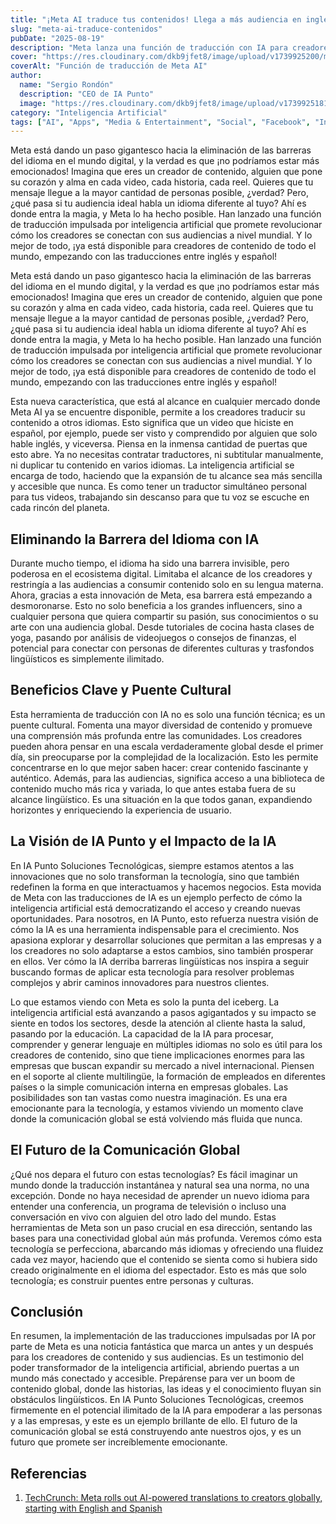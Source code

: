 ```yaml
---
title: "¡Meta AI traduce tus contenidos! Llega a más audiencia en inglés y español."
slug: "meta-ai-traduce-contenidos"
pubDate: "2025-08-19"
description: "Meta lanza una función de traducción con IA para creadores de contenido, permitiendo la traducción de videos entre inglés y español y eliminando barreras de idioma para una audiencia global."
cover: "https://res.cloudinary.com/dkb9jfet8/image/upload/v1739925200/meta_ai_translation_feature.png"
coverAlt: "Función de traducción de Meta AI"
author:
  name: "Sergio Rondón"
  description: "CEO de IA Punto"
  image: "https://res.cloudinary.com/dkb9jfet8/image/upload/v1739925181/sergio_gdcaeh.png"
category: "Inteligencia Artificial"
tags: ["AI", "Apps", "Media & Entertainment", "Social", "Facebook", "Instagram", "Meta", "reels", "social media"]
---
```


Meta está dando un paso gigantesco hacia la eliminación de las barreras del idioma en el mundo digital, y la verdad es que ¡no podríamos estar más emocionados! Imagina que eres un creador de contenido, alguien que pone su corazón y alma en cada video, cada historia, cada reel. Quieres que tu mensaje llegue a la mayor cantidad de personas posible, ¿verdad? Pero, ¿qué pasa si tu audiencia ideal habla un idioma diferente al tuyo? Ahí es donde entra la magia, y Meta lo ha hecho posible. Han lanzado una función de traducción impulsada por inteligencia artificial que promete revolucionar cómo los creadores se conectan con sus audiencias a nivel mundial. Y lo mejor de todo, ¡ya está disponible para creadores de contenido de todo el mundo, empezando con las traducciones entre inglés y español!

Meta está dando un paso gigantesco hacia la eliminación de las barreras del idioma en el mundo digital, y la verdad es que ¡no podríamos estar más emocionados! Imagina que eres un creador de contenido, alguien que pone su corazón y alma en cada video, cada historia, cada reel. Quieres que tu mensaje llegue a la mayor cantidad de personas posible, ¿verdad? Pero, ¿qué pasa si tu audiencia ideal habla un idioma diferente al tuyo? Ahí es donde entra la magia, y Meta lo ha hecho posible. Han lanzado una función de traducción impulsada por inteligencia artificial que promete revolucionar cómo los creadores se conectan con sus audiencias a nivel mundial. Y lo mejor de todo, ¡ya está disponible para creadores de contenido de todo el mundo, empezando con las traducciones entre inglés y español!

Esta nueva característica, que está al alcance en cualquier mercado donde Meta AI ya se encuentre disponible, permite a los creadores traducir su contenido a otros idiomas. Esto significa que un video que hiciste en español, por ejemplo, puede ser visto y comprendido por alguien que solo hable inglés, y viceversa. Piensa en la inmensa cantidad de puertas que esto abre. Ya no necesitas contratar traductores, ni subtitular manualmente, ni duplicar tu contenido en varios idiomas. La inteligencia artificial se encarga de todo, haciendo que la expansión de tu alcance sea más sencilla y accesible que nunca. Es como tener un traductor simultáneo personal para tus videos, trabajando sin descanso para que tu voz se escuche en cada rincón del planeta.

<h2 id="eliminando-la-barrera-del-idioma-con-ia">Eliminando la Barrera del Idioma con IA</h2>

Durante mucho tiempo, el idioma ha sido una barrera invisible, pero poderosa en el ecosistema digital. Limitaba el alcance de los creadores y restringía a las audiencias a consumir contenido solo en su lengua materna. Ahora, gracias a esta innovación de Meta, esa barrera está empezando a desmoronarse. Esto no solo beneficia a los grandes influencers, sino a cualquier persona que quiera compartir su pasión, sus conocimientos o su arte con una audiencia global. Desde tutoriales de cocina hasta clases de yoga, pasando por análisis de videojuegos o consejos de finanzas, el potencial para conectar con personas de diferentes culturas y trasfondos lingüísticos es simplemente ilimitado.

<h2 id="beneficios-clave-y-puente-cultural">Beneficios Clave y Puente Cultural</h2>

Esta herramienta de traducción con IA no es solo una función técnica; es un puente cultural. Fomenta una mayor diversidad de contenido y promueve una comprensión más profunda entre las comunidades. Los creadores pueden ahora pensar en una escala verdaderamente global desde el primer día, sin preocuparse por la complejidad de la localización. Esto les permite concentrarse en lo que mejor saben hacer: crear contenido fascinante y auténtico. Además, para las audiencias, significa acceso a una biblioteca de contenido mucho más rica y variada, lo que antes estaba fuera de su alcance lingüístico. Es una situación en la que todos ganan, expandiendo horizontes y enriqueciendo la experiencia de usuario.

<h2 id="la-vision-de-ia-punto-y-el-impacto-de-la-ia">La Visión de IA Punto y el Impacto de la IA</h2>

En IA Punto Soluciones Tecnológicas, siempre estamos atentos a las innovaciones que no solo transforman la tecnología, sino que también redefinen la forma en que interactuamos y hacemos negocios. Esta movida de Meta con las traducciones de IA es un ejemplo perfecto de cómo la inteligencia artificial está democratizando el acceso y creando nuevas oportunidades. Para nosotros, en IA Punto, esto refuerza nuestra visión de cómo la IA es una herramienta indispensable para el crecimiento. Nos apasiona explorar y desarrollar soluciones que permitan a las empresas y a los creadores no solo adaptarse a estos cambios, sino también prosperar en ellos. Ver cómo la IA derriba barreras lingüísticas nos inspira a seguir buscando formas de aplicar esta tecnología para resolver problemas complejos y abrir caminos innovadores para nuestros clientes.

Lo que estamos viendo con Meta es solo la punta del iceberg. La inteligencia artificial está avanzando a pasos agigantados y su impacto se siente en todos los sectores, desde la atención al cliente hasta la salud, pasando por la educación. La capacidad de la IA para procesar, comprender y generar lenguaje en múltiples idiomas no solo es útil para los creadores de contenido, sino que tiene implicaciones enormes para las empresas que buscan expandir su mercado a nivel internacional. Piensen en el soporte al cliente multilingüe, la formación de empleados en diferentes países o la simple comunicación interna en empresas globales. Las posibilidades son tan vastas como nuestra imaginación. Es una era emocionante para la tecnología, y estamos viviendo un momento clave donde la comunicación global se está volviendo más fluida que nunca.

<h2 id="el-futuro-de-la-comunicacion-global">El Futuro de la Comunicación Global</h2>

¿Qué nos depara el futuro con estas tecnologías? Es fácil imaginar un mundo donde la traducción instantánea y natural sea una norma, no una excepción. Donde no haya necesidad de aprender un nuevo idioma para entender una conferencia, un programa de televisión o incluso una conversación en vivo con alguien del otro lado del mundo. Estas herramientas de Meta son un paso crucial en esa dirección, sentando las bases para una conectividad global aún más profunda. Veremos cómo esta tecnología se perfecciona, abarcando más idiomas y ofreciendo una fluidez cada vez mayor, haciendo que el contenido se sienta como si hubiera sido creado originalmente en el idioma del espectador. Esto es más que solo tecnología; es construir puentes entre personas y culturas.

<h2 id="conclusion">Conclusión</h2>

En resumen, la implementación de las traducciones impulsadas por IA por parte de Meta es una noticia fantástica que marca un antes y un después para los creadores de contenido y sus audiencias. Es un testimonio del poder transformador de la inteligencia artificial, abriendo puertas a un mundo más conectado y accesible. Prepárense para ver un boom de contenido global, donde las historias, las ideas y el conocimiento fluyan sin obstáculos lingüísticos. En IA Punto Soluciones Tecnológicas, creemos firmemente en el potencial ilimitado de la IA para empoderar a las personas y a las empresas, y este es un ejemplo brillante de ello. El futuro de la comunicación global se está construyendo ante nuestros ojos, y es un futuro que promete ser increíblemente emocionante.

<h2 id="referencias">Referencias</h2>

1.  <a href="https://techcrunch.com/2025/08/19/meta-rolls-out-ai-powered-translations-to-creators-globally-starting-with-english-and-spanish/" target="_blank" rel="noopener noreferrer">TechCrunch: Meta rolls out AI-powered translations to creators globally, starting with English and Spanish</a>